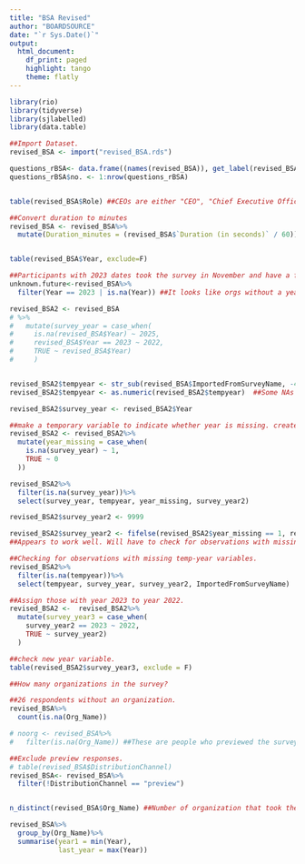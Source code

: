 ```yaml
---
title: "BSA Revised"
author: "BOARDSOURCE"
date: "`r Sys.Date()`"
output: 
  html_document: 
    df_print: paged
    highlight: tango
    theme: flatly
---
```


```r
library(rio)
library(tidyverse)
library(sjlabelled)
library(data.table)

```


```r
##Import Dataset. 
revised_BSA <- import("revised_BSA.rds")

questions_rBSA<- data.frame((names(revised_BSA)), get_label(revised_BSA))
questions_rBSA$no. <- 1:nrow(questions_rBSA)


table(revised_BSA$Role) ##CEOs are either "CEO", "Chief Executive Officer" or "Executive Director". Everyone else is a board member. [1172 ceos of 22059 participants]

##Convert duration to minutes
revised_BSA <- revised_BSA%>%
  mutate(Duration_minutes = (revised_BSA$`Duration (in seconds)` / 60))


table(revised_BSA$Year, exclude=F)

##Participants with 2023 dates took the survey in November and have a future 'report-date'. 
unknown.future<-revised_BSA%>%
  filter(Year == 2023 | is.na(Year)) ##It looks like orgs without a year are surveys imported from the older system and Qualtrics doesn't have a year for them. Can be extracted from the last 4 digits from the survey name. 

revised_BSA2 <- revised_BSA
# %>%
#   mutate(survey_year = case_when(
#     is.na(revised_BSA$Year) ~ 2025,
#     revised_BSA$Year == 2023 ~ 2022,
#     TRUE ~ revised_BSA$Year)
#     )


revised_BSA2$tempyear <- str_sub(revised_BSA$ImportedFromSurveyName, -4,-1)
revised_BSA2$tempyear <- as.numeric(revised_BSA2$tempyear)  ##Some NAs introduced here because of character values. Will check for these later. 

revised_BSA2$survey_year <- revised_BSA2$Year

##make a temporary variable to indicate whether year is missing. create a conditional to fill in values when year is missing. 
revised_BSA2 <- revised_BSA2%>%
  mutate(year_missing = case_when(
    is.na(survey_year) ~ 1,
    TRUE ~ 0
  ))

revised_BSA2%>%
  filter(is.na(survey_year))%>%
  select(survey_year, tempyear, year_missing, survey_year2)

revised_BSA2$survey_year2 <- 9999

revised_BSA2$survey_year2 <- fifelse(revised_BSA2$year_missing == 1, revised_BSA2$tempyear, revised_BSA2$survey_year, na = NA)
##Appears to work well. Will have to check for observations with missing temp-year values from before. 

##Checking for observations with missing temp-year variables. 
revised_BSA2%>%
  filter(is.na(tempyear))%>%
  select(tempyear, survey_year, survey_year2, ImportedFromSurveyName)  ##If temp-year is missing, survey-year2 has been assigned from original year values in all cases. 

##Assign those with year 2023 to year 2022. 
revised_BSA2 <-  revised_BSA2%>%
  mutate(survey_year3 = case_when(
    survey_year2 == 2023 ~ 2022,
    TRUE ~ survey_year2)
  )

##check new year variable. 
table(revised_BSA2$survey_year3, exclude = F)

##How many organizations in the survey?

##26 respondents without an organization. 
revised_BSA%>%
  count(is.na(Org_Name))

# noorg <- revised_BSA%>%
#   filter(is.na(Org_Name)) ##These are people who previewed the survey and not associated with any organization. 

##Exclude preview responses. 
# table(revised_BSA$DistributionChannel)
revised_BSA<- revised_BSA%>%
  filter(!DistributionChannel == "preview")


n_distinct(revised_BSA$Org_Name) ##Number of organization that took the revised BSA. (Preliminary)

revised_BSA%>%
  group_by(Org_Name)%>%
  summarise(year1 = min(Year),
            last_year = max(Year))
  

```

